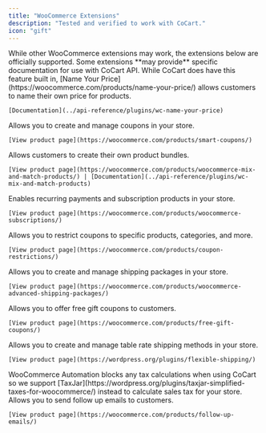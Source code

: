 ```yaml
---
title: "WooCommerce Extensions"
description: "Tested and verified to work with CoCart."
icon: "gift"
---
```


<Note>
    While other WooCommerce extensions may work, the extensions below are officially supported.
    Some extensions **may provide** specific documentation for use with CoCart API.
</Note>

<Card title="Name Your Price for WooCommerce" arrow="true" horizontal="true">
    While CoCart does have this feature built in, [Name Your Price](https://woocommerce.com/products/name-your-price/) allows customers to name their own price for products.

    [Documentation](../api-reference/plugins/wc-name-your-price)
</Card>

<Card title="WooCommerce Smart Coupons" arrow="true" horizontal="true">
    Allows you to create and manage coupons in your store.

    [View product page](https://woocommerce.com/products/smart-coupons/)
</Card>

<Card title="Mix and Match Products for WooCommerce" arrow="true" horizontal="true">
    Allows customers to create their own product bundles.

    [View product page](https://woocommerce.com/products/woocommerce-mix-and-match-products/) | [Documentation](../api-reference/plugins/wc-mix-and-match-products)
</Card>

<Card title="WooCommerce Subscriptions" arrow="true" horizontal="true">
    Enables recurring payments and subscription products in your store.

    [View product page](https://woocommerce.com/products/woocommerce-subscriptions/)
</Card>

<Card title="WooCommerce Coupon Restrictions" arrow="true" horizontal="true">
    Allows you to restrict coupons to specific products, categories, and more.

    [View product page](https://woocommerce.com/products/coupon-restrictions/)
</Card>

<Card title="WooCommerce Advanced Shipping Packages" arrow="true" horizontal="true">
    Allows you to create and manage shipping packages in your store.

    [View product page](https://woocommerce.com/products/woocommerce-advanced-shipping-packages/)
</Card>

<Card title="WooCommerce Free Gift Coupons" arrow="true" horizontal="true">
    Allows you to offer free gift coupons to customers.

    [View product page](https://woocommerce.com/products/free-gift-coupons/)
</Card>

<Card title="Table Rate Shipping Method for WooCommerce by Flexible Shipping" arrow="true" horizontal="true">
    Allows you to create and manage table rate shipping methods in your store.

    [View product page](https://wordpress.org/plugins/flexible-shipping/)
</Card>

<Card title="TaxJar – Sales Tax Automation for WooCommerce" arrow="true" horizontal="true">
    WooCommerce Automation blocks any tax calculations when using CoCart so we support [TaxJar](https://wordpress.org/plugins/taxjar-simplified-taxes-for-woocommerce/) instead to calculate sales tax for your store.
</Card>

<Card title="WooCommerce Follow Up Emails" arrow="true" horizontal="true">
    Allows you to send follow up emails to customers.

    [View product page](https://woocommerce.com/products/follow-up-emails/)
</Card>
